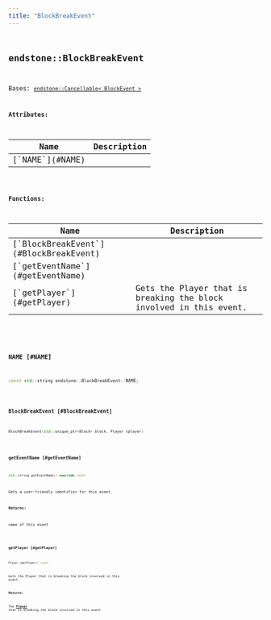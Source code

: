 ```yaml
---
title: "BlockBreakEvent"
---
```


## <code className="doc-symbol doc-symbol-class"/> endstone::BlockBreakEvent

Bases: [`endstone::Cancellable< BlockEvent >`](cancellable)









**Attributes:**

<table>
<thead>
   <tr>
      <th>Name</th>
      <th>Description</th>
   </tr>
</thead>
<tbody>
<tr key="classendstone_1_1_block_break_event_1a64ca48725564c7fe543234eb464e4cbe">
    <td>[`NAME`](#NAME)</td>
    <td></td>
</tr>
</tbody>
</table>






**Functions:**

<table>
<thead>
   <tr>
      <th>Name</th>
      <th>Description</th>
   </tr>
</thead>
<tbody>
<tr key="classendstone_1_1_block_break_event_1a742b54b0a4070c474abf8171bbb04a58">
    <td>[`BlockBreakEvent`](#BlockBreakEvent)</td>
    <td></td>
</tr>
<tr key="classendstone_1_1_block_break_event_1a51513f05d20b347797c31be3fb6db1d2">
    <td>[`getEventName`](#getEventName)</td>
    <td></td>
</tr>
<tr key="classendstone_1_1_block_break_event_1aaa5791d3da729f993bf7cdcb07356ef5">
    <td>[`getPlayer`](#getPlayer)</td>
    <td>Gets the Player that is breaking the block involved in this event.</td>
</tr>
</tbody>
</table>

### <code className="doc-symbol doc-symbol-variable"/> NAME [#NAME]

```cpp
const std::string endstone::BlockBreakEvent::NAME;
```
### <code className="doc-symbol doc-symbol-function"/> BlockBreakEvent [#BlockBreakEvent]

```cpp
BlockBreakEvent(std::unique_ptr<Block> block, Player &player)
```
### <code className="doc-symbol doc-symbol-function"/> getEventName [#getEventName]

```cpp
std::string getEventName() override const
```


Gets a user-friendly identifier for this event.




**Returns:**

name of this event 





        
### <code className="doc-symbol doc-symbol-function"/> getPlayer [#getPlayer]

```cpp
Player &getPlayer() const
```

Gets the Player that is breaking the block involved in this event.





**Returns:**

The [**Player**](classendstone_1_1_player.md) that is breaking the block involved in this event 





        